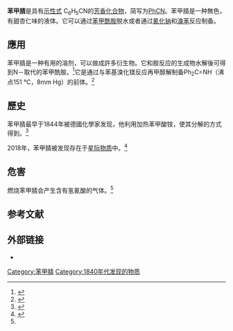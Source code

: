 {{chembox
| verifiedrevid = 413888143
| ImageFile = Benzonitrile structure.svg
| ImageSize = 180px
| ImageName = Skeletal formula
| ImageFileL1 = Benzonitrile-balls.png
| ImageSizeL1 = 160px
| ImageNameL1 = 苯甲腈的棒球模型
| ImageFileR1 = Benzonitrile-3D-vdW.png
| ImageSizeR1 = 160px
| ImageNameR1 = 苯甲腈的填充模型
| IUPACNameR1 = Benzonitrile
| OtherNames=[[氰基|氰基]][[苯|苯]] <br/> [[苯基|苯基]][[氰|氰]]
| Section1 = {{Chembox Identifiers
| SMILES = c1ccc(cc1)C#N
| KEGG_Ref = {{keggcite|correct|kegg}}
| KEGG = C09814
| InChI = 1/C7H5N/c8-6-7-4-2-1-3-5-7/h1-5H
| PubChem = 7505
| ChemSpiderID_Ref = {{chemspidercite|correct|chemspider}}
| ChemSpiderID = 7224
| ChEMBL_Ref = {{ebicite|correct|EBI}}
| ChEMBL = 15819
| InChIKey = JFDZBHWFFUWGJE-UHFFFAOYAY
| StdInChI_Ref = {{stdinchicite|correct|chemspider}}
| StdInChI = 1S/C7H5N/c8-6-7-4-2-1-3-5-7/h1-5H
| StdInChIKey_Ref = {{stdinchicite|correct|chemspider}}
| StdInChIKey = JFDZBHWFFUWGJE-UHFFFAOYSA-N
| CASNo_Ref = {{cascite|correct|CAS}}
| CASNo=100-47-0
  }}
| Section2 = {{Chembox Properties
| Formula=C<sub>7</sub>H<sub>5</sub>N
| MolarMass=103.04
| Density=1.01 g/ml（20℃）<ref name="GESTIS">{{GESTIS|Name=Benzonitril|ZVG=26150|CAS=100-47-0|Abruf=2018-01-08}}</ref>
| MeltingPt=−13 °C<ref name="GESTIS" />
| BoilingPt=191 °C<ref name="GESTIS" />
| Solubility=10 g·l<sup>−1</sup>（20℃）<ref name="GESTIS" />
| RefractIndex=1.5289（20℃）<ref name="GESTIS" />
  }}
| Section14={{Chembox Hazards
| EUClass=Harmful ('''Xn''')
| EUIndex=608-012-00-3
| NFPA-H=3
| NFPA-F=2
| NFPA-R=0
| RPhrases={{R21/22}}
| SPhrases={{S2}}, {{S23}}
| FlashPt=75 °C
| Autoignition=550 °C
| ExploLimits=1.4–7.2%
| RTECS=DI2450000
  }}
}}

'''苯甲腈'''是具有[[示性式|示性式]] C<sub>6</sub>H<sub>5</sub>CN的[[芳香|芳香]][[化合物|化合物]]，简写为[[苯基|Ph]]CN。苯甲腈是一种無色，有甜杏仁味的液体。它可以通过[[苯甲酰胺|苯甲酰胺]]脱水或者通过[[氰化钠|氰化钠]]和[[溴苯|溴苯]]反应制备。

== 應用 ==
苯甲腈是一种有用的溶剂，可以做成許多衍生物。它和胺反应的生成物水解後可得到N－取代的苯甲酰胺。<ref>{{OrgSynth | author = Cooper, F.C.; Partridge, M. W. | title = N-Phenylbenzamidine | collvol = 4 | collvolpages = 769 | year = 1963 | prep = cv4p0769}}</ref>它是通过与苯基溴化镁反应再甲醇解制备Ph<sub>2</sub>C=NH（沸点151 °C，8mm Hg）的前体。<ref>{{OrgSynth | author = Pickard, P. L.; Tolbert, T. L. | title = Diphenyl Ketimine | collvol = 5 | collvolpages = 520 | year = 1973 | prep = cv5p0520}}</ref>

== 歷史 ==
苯甲腈最早于1844年被德國化學家{{link-en|赫尔曼·斐林|Hermann Fehling}}发现，他利用加热苯甲酸铵，使其分解的方式得到。<ref>{{cite journal
 | journal = [[Annalen_der_Chemie_und_Pharmacie|Annalen der Chemie und Pharmacie]]
 | volume = 49
 | issue = 1
 | pages = 91–97
 | year = 1844
 | title = Ueber die Zersetzung des benzoësauren Ammoniaks durch die Wärme
 | author = Hermann Fehling
 | doi = 10.1002/jlac.18440490106 }}</ref>

2018年，苯甲腈被发现存在于[[星际物质|星际物质]]中。<ref name="SC-20180112">{{cite journal |title=Detection of the aromatic molecule benzonitrile (c\sC6H5CN) in the interstellar medium |journal=[[Science_(journal)|Science]] |first1=Brett A. |last1=McGuire |first2=Andrew M. |last2=Burkhardt |first3=Sergei |last3=Kalenskii |first4=Christopher N. |last4=Shingledecker |first5=Anthony J. |last5=Remijan |first6=Eric |last6=Herbst |first7=Michael C. |last7=McCarthy |display-authors=1 |volume=359 |issue=6372 |pages=202–205 |date=January 2018 |doi=10.1126/science.aao4890 |bibcode=2018Sci...359..202M |arxiv=1801.04228 |pmid=29326270}}</ref>

==危害==
燃烧苯甲腈会产生含有氢氰酸的气体。<ref name="GESTIS" />

== 参考文献 ==
{{Reflist|}}

== 外部链接 ==
* {{ICSC|1103|11}}
{{Authority control}}
{{苯}}
{{腈}}
[[Category:苯甲腈|Category:苯甲腈]]
[[Category:1840年代发现的物质|Category:1840年代发现的物质]]